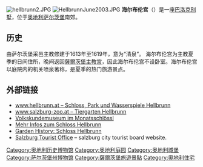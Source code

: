 [[File:hellbrunn2.JPG|thumb]]
[[File:HellbrunnJune2003.JPG|thumb]]
'''海尔布伦宫'''（{{lang-de|Schloss Hellbrunn}}）是一座[[巴洛克|巴洛克]][[别墅|别墅]]，位于[[奥地利|奥地利]][[萨尔茨堡|萨尔茨堡]]南郊。

==历史==
由萨尔茨堡采邑主教修建于1613年至1619年，意为“清泉”。  海尔布伦宫为主教夏季的日间住所，晚间返回[[薩爾茨堡主教宮|薩爾茨堡主教宮]]，因此海尔布伦宫不设卧室。海尔布伦宫以庭院内的机关喷泉著称，是夏季的热门旅游景点。

==外部链接==
{{commonscat-inline|Schloss Hellbrunn|Hellbrunn Palace}}
*[http://www.hellbrunn.at/ www.hellbrunn.at – Schloss, Park und Wasserspiele Hellbrunn] {{Wayback|url=http://www.hellbrunn.at/ |date=20110317080140 }}
*[http://www.salzburg-zoo.at/ www.salzburg-zoo.at – Tiergarten Hellbrunn] {{Wayback|url=http://www.salzburg-zoo.at/ |date=20110514144700 }}
*[https://web.archive.org/web/20070118092134/http://www.smca.at/volkskundemuseum/data.html Volkskundemuseum im Monatsschlössl]
*[https://web.archive.org/web/20061229163948/http://www.salzburg-rundgang.at/de_schloss-hellbrunn.html Mehr Infos zum Schloss Hellbrunn]
*[http://www.gardenvisit.com/history_theory/library_online_ebooks/ml_gothein_history_garden_art_design/hellbrunn_garden_salzburg_austria Garden History: Schloss Hellbrunn] {{Wayback|url=http://www.gardenvisit.com/history_theory/library_online_ebooks/ml_gothein_history_garden_art_design/hellbrunn_garden_salzburg_austria |date=20161031152444 }}
*[https://web.archive.org/web/20100809161749/http://www.salzburg.info/en/sights/top10/hellbrunn_palace_trick_fountains.htm Salzburg Tourist Office] –  salzburg city tourist board website.

{{coord|47|45|44|N|13|03|39|E|region:AT-5_type:landmark_source:dewiki|display=title}}

{{Authority control}}
[[Category:奥地利历史博物馆|Category:奥地利历史博物馆]]
[[Category:奥地利庭园|Category:奥地利庭园]]
[[Category:奥地利城堡|Category:奥地利城堡]]
[[Category:萨尔茨堡州博物馆|Category:萨尔茨堡州博物馆]]
[[Category:薩爾茨堡旅遊景點|Category:薩爾茨堡旅遊景點]]
[[Category:奧地利住宅|Category:奧地利住宅]]